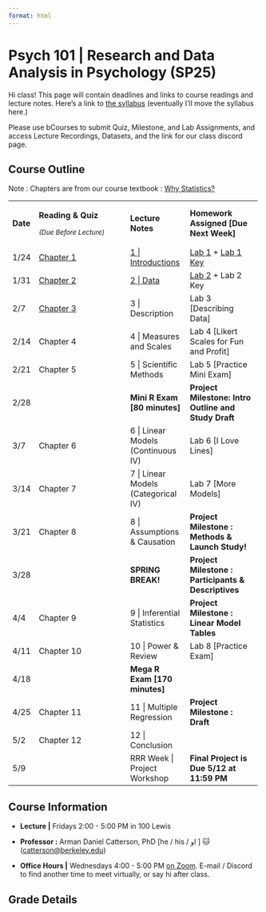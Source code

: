 ```yaml
---
format: html
---
```


# Psych 101 \| Research and Data Analysis in Psychology (SP25)

Hi class! This page will contain deadlines and links to course readings and lecture notes. Here's a link to [the syllabus](https://docs.google.com/document/d/1wIedtTD-xY22toWSEnC9zUzPTk8qZ4mGIDRhnnh9Qwk/edit?tab=t.0) (eventually I'll move the syllabus here.)

Please use bCourses to submit Quiz, Milestone, and Lab Assignments, and access Lecture Recordings, Datasets, and the link for our class discord page.

## Course Outline

Note : Chapters are from our course textbook : [Why Statistics?](http://catterson.github.io/ystats/)

+-------------+-----------------------------------------------------------------------------+--------------------------------------------------+-------------------------------------------------------------+
| **Date**    | **Reading & Quiz**                                                          | **Lecture Notes**                                | **Homework Assigned \[Due Next Week\]**                     |
|             |                                                                             |                                                  |                                                             |
|             | ^*(Due\ Before\ Lecture)*^                                                  |                                                  |                                                             |
+-------------+-----------------------------------------------------------------------------+--------------------------------------------------+-------------------------------------------------------------+
| 1/24        | [Chapter 1](https://catterson.github.io/ystats/chapters/1R_WhyStats.html)   | [1 \| Introductions](./Lectures/1L_WhyStats.qmd) | [Lab 1](./labs/Lab1.qmd) + [Lab 1 Key](./labs/Lab1_KEY.pdf) |
+-------------+-----------------------------------------------------------------------------+--------------------------------------------------+-------------------------------------------------------------+
| 1/31        | [Chapter 2](https://catterson.github.io/ystats/chapters/2R_Data.html)       | [2 \| Data](./Lectures/2L_WorkingWithData.qmd)   | [Lab 2](./labs/Lab2.qmd) + Lab 2 Key                        |
+-------------+-----------------------------------------------------------------------------+--------------------------------------------------+-------------------------------------------------------------+
| 2/7         | [Chapter 3](https://catterson.github.io/ystats/chapters/3R_Description.qmd) | 3 \| Description                                 | Lab 3 \[Describing Data\]                                   |
+-------------+-----------------------------------------------------------------------------+--------------------------------------------------+-------------------------------------------------------------+
| 2/14        | Chapter 4                                                                   | 4 \| Measures and Scales                         | Lab 4 \[Likert Scales for Fun and Profit\]                  |
+-------------+-----------------------------------------------------------------------------+--------------------------------------------------+-------------------------------------------------------------+
| 2/21        | Chapter 5                                                                   | 5 \| Scientific Methods                          | Lab 5 \[Practice Mini Exam\]                                |
+-------------+-----------------------------------------------------------------------------+--------------------------------------------------+-------------------------------------------------------------+
| 2/28        |                                                                             | **Mini R Exam \[80 minutes\]**                   | **Project Milestone: Intro Outline and Study Draft**        |
+-------------+-----------------------------------------------------------------------------+--------------------------------------------------+-------------------------------------------------------------+
| 3/7         | Chapter 6                                                                   | 6 \| Linear Models (Continuous IV)               | Lab 6 \[I Love Lines\]                                      |
+-------------+-----------------------------------------------------------------------------+--------------------------------------------------+-------------------------------------------------------------+
| 3/14        | Chapter 7                                                                   | 7 \| Linear Models (Categorical IV)              | Lab 7 \[More Models\]                                       |
+-------------+-----------------------------------------------------------------------------+--------------------------------------------------+-------------------------------------------------------------+
| 3/21        | Chapter 8                                                                   | 8 \| Assumptions & Causation                     | **Project Milestone : Methods & Launch Study!**             |
+-------------+-----------------------------------------------------------------------------+--------------------------------------------------+-------------------------------------------------------------+
| 3/28        |                                                                             | **SPRING BREAK!**                                | **Project Milestone : Participants & Descriptives**         |
+-------------+-----------------------------------------------------------------------------+--------------------------------------------------+-------------------------------------------------------------+
| 4/4         | Chapter 9                                                                   | 9 \| Inferential Statistics                      | **Project Milestone : Linear Model Tables**                 |
+-------------+-----------------------------------------------------------------------------+--------------------------------------------------+-------------------------------------------------------------+
| 4/11        | Chapter 10                                                                  | 10 \| Power & Review                             | Lab 8 \[Practice Exam\]                                     |
+-------------+-----------------------------------------------------------------------------+--------------------------------------------------+-------------------------------------------------------------+
| 4/18        |                                                                             | **Mega R Exam \[170 minutes\]**                  |                                                             |
+-------------+-----------------------------------------------------------------------------+--------------------------------------------------+-------------------------------------------------------------+
| 4/25        | Chapter 11                                                                  | 11 \| Multiple Regression                        | **Project Milestone : Draft**                               |
+-------------+-----------------------------------------------------------------------------+--------------------------------------------------+-------------------------------------------------------------+
| 5/2         | Chapter 12                                                                  | 12 \| Conclusion                                 |                                                             |
+-------------+-----------------------------------------------------------------------------+--------------------------------------------------+-------------------------------------------------------------+
| 5/9         |                                                                             | RRR Week \| Project Workshop                     | **Final Project is Due 5/12 at 11:59 PM**                   |
+-------------+-----------------------------------------------------------------------------+--------------------------------------------------+-------------------------------------------------------------+

## Course Information

-   **Lecture \|** Fridays 2:00 - 5:00 PM in 100 Lewis

-   **Professor :** Arman Daniel Catterson, PhD \[he / his / او \] 🐱([catterson\@berkeley.edu](mailto:catterson@berkeley.edu))

-   **Office Hours \|** Wednesdays 4:00 - 5:00 PM [on Zoom](https://berkeley.zoom.us/j/97523340834). E-mail / Discord to find another time to meet virtually, or say hi after class.

## Grade Details
